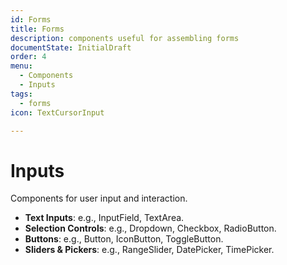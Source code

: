 ```yaml
---
id: Forms
title: Forms
description: components useful for assembling forms
documentState: InitialDraft
order: 4
menu:
  - Components
  - Inputs
tags:
  - forms
icon: TextCursorInput

---
```



# Inputs

Components for user input and interaction.

- **Text Inputs**: e.g., InputField, TextArea.
- **Selection Controls**: e.g., Dropdown, Checkbox, RadioButton.
- **Buttons**: e.g., Button, IconButton, ToggleButton.
- **Sliders & Pickers**: e.g., RangeSlider, DatePicker, TimePicker.
